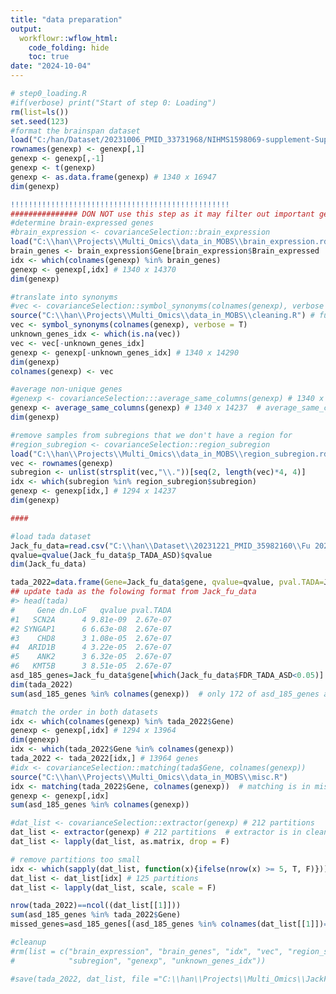 ---
title: "data preparation"
output:
  workflowr::wflow_html:
    code_folding: hide
    toc: true
date: "2024-10-04"
---

```{r, message=F, warning=F, eval=T}
# step0_loading.R
#if(verbose) print("Start of step 0: Loading")
rm(list=ls())
set.seed(123)
#format the brainspan dataset
load("C:/han/Dataset/20231006_PMID_33731968/NIHMS1598069-supplement-Supp_1/newGenexp.RData")
rownames(genexp) <- genexp[,1]
genexp <- genexp[,-1]
genexp <- t(genexp)
genexp <- as.data.frame(genexp) # 1340 x 16947
dim(genexp)
```




```{r, message=F, warning=F, eval=F}
!!!!!!!!!!!!!!!!!!!!!!!!!!!!!!!!!!!!!!!!!!!!!!!!!
############### DON NOT use this step as it may filter out important genes ######################
#determine brain-expressed genes
#brain_expression <- covarianceSelection::brain_expression
load("C:\\han\\Projects\\Multi_Omics\\data_in_MOBS\\brain_expression.rda")
brain_genes <- brain_expression$Gene[brain_expression$Brain_expressed != 'No']
idx <- which(colnames(genexp) %in% brain_genes)
genexp <- genexp[,idx] # 1340 x 14370
dim(genexp)
```



```{r, message=F, warning=F, eval=F}

#translate into synonyms
#vec <- covarianceSelection::symbol_synonyms(colnames(genexp), verbose = T)
source("C:\\han\\Projects\\Multi_Omics\\data_in_MOBS\\cleaning.R") # function symbol_synonyms is in cleaning.R
vec <- symbol_synonyms(colnames(genexp), verbose = T)
unknown_genes_idx <- which(is.na(vec))
vec <- vec[-unknown_genes_idx]
genexp <- genexp[-unknown_genes_idx] # 1340 x 14290
dim(genexp)
colnames(genexp) <- vec
```



```{r, message=F, warning=F, eval=F}
#average non-unique genes
#genexp <- covarianceSelection:::average_same_columns(genexp) # 1340 x 14246
genexp <- average_same_columns(genexp) # 1340 x 14237  # average_same_columns is in cleaning.R 
dim(genexp)

#remove samples from subregions that we don't have a region for
#region_subregion <- covarianceSelection::region_subregion
load("C:\\han\\Projects\\Multi_Omics\\data_in_MOBS\\region_subregion.rda")
vec <- rownames(genexp)
subregion <- unlist(strsplit(vec,"\\."))[seq(2, length(vec)*4, 4)]
idx <- which(subregion %in% region_subregion$subregion)
genexp <- genexp[idx,] # 1294 x 14237
dim(genexp)
```



```{r, message=F, warning=F, eval=F}
####

#load tada dataset
Jack_fu_data=read.csv("C:\\han\\Dataset\\20231221_PMID_35982160\\Fu 2022 Suppl-41588_2022_1104_MOESM3_ESM.csv")
qvalue=qvalue(Jack_fu_data$p_TADA_ASD)$qvalue
dim(Jack_fu_data)

tada_2022=data.frame(Gene=Jack_fu_data$gene, qvalue=qvalue, pval.TADA=Jack_fu_data$p_TADA_ASD)
## update tada as the folowing format from Jack_fu_data
#> head(tada)
#     Gene dn.LoF   qvalue pval.TADA
#1   SCN2A      4 9.81e-09  2.67e-07
#2 SYNGAP1      6 6.63e-08  2.67e-07
#3    CHD8      3 1.08e-05  2.67e-07
#4  ARID1B      4 3.22e-05  2.67e-07
#5    ANK2      3 6.32e-05  2.67e-07
#6   KMT5B      3 8.51e-05  2.67e-07
asd_185_genes=Jack_fu_data$gene[which(Jack_fu_data$FDR_TADA_ASD<0.05)]  # 185 genes are selected at FDR<0.05 https://www.nature.com/articles/s41588-022-01104-0
dim(tada_2022)
sum(asd_185_genes %in% colnames(genexp))  # only 172 of asd_185_genes appear in genexp
```





```{r, message=F, warning=F, eval=F}
#match the order in both datasets
idx <- which(colnames(genexp) %in% tada_2022$Gene)
genexp <- genexp[,idx] # 1294 x 13964
dim(genexp)
idx <- which(tada_2022$Gene %in% colnames(genexp))
tada_2022 <- tada_2022[idx,] # 13964 genes
#idx <- covarianceSelection::matching(tada$Gene, colnames(genexp))
source("C:\\han\\Projects\\Multi_Omics\\data_in_MOBS\\misc.R")
idx <- matching(tada_2022$Gene, colnames(genexp))  # matching is in misc.R
genexp <- genexp[,idx]
sum(asd_185_genes %in% colnames(genexp))
```



```{r, message=F, warning=F, eval=F}
#dat_list <- covarianceSelection::extractor(genexp) # 212 partitions
dat_list <- extractor(genexp) # 212 partitions  # extractor is in cleaning.R 
dat_list <- lapply(dat_list, as.matrix, drop = F)

# remove partitions too small
idx <- which(sapply(dat_list, function(x){ifelse(nrow(x) >= 5, T, F)}))
dat_list <- dat_list[idx] # 125 partitions
dat_list <- lapply(dat_list, scale, scale = F)

nrow(tada_2022)==ncol((dat_list[[1]]))
sum(asd_185_genes %in% tada_2022$Gene)
missed_genes=asd_185_genes[(asd_185_genes %in% colnames(dat_list[[1]])==F)] # genes missed in dat_list 

#cleanup
#rm(list = c("brain_expression", "brain_genes", "idx", "vec", "region_subregion",
#            "subregion", "genexp", "unknown_genes_idx"))

#save(tada_2022, dat_list, file ="C:\\han\\Projects\\Multi_Omics\\JackFu_2022\\data_preparation.RData")
```